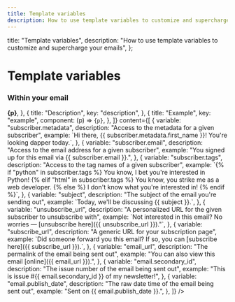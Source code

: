 ```yaml
---
title: Template variables
description: How to use template variables to customize and supercharge your emails
---
```



  title: "Template variables",
  description:
    "How to use template variables to customize and supercharge your emails",
};

# Template variables

### Within your email

<Table
  columns={[
    {
      title: "Variable",
      key: "variable",
      component: (p) => <strong className="font-mono">{p}</strong>,
    },
    {
      title: "Description",
      key: "description",
    },
    {
      title: "Example",
      key: "example",
      component: (p) => <Code language="handlebars">{p}</Code>,
    },
  ]}
  content={[
    {
      variable: "subscriber.metadata",
      description: "Access to the metadata for a given subscriber",
      example: `Hi there, {{ subscriber.metadata.first_name }}!
You're looking dapper today.`,
    },
    {
      variable: "subscriber.email",
      description: "Access to the email address for a given subscriber",
      example: "You signed up for this email via {{ subscriber.email }}.",
    },
    {
      variable: "subscriber.tags",
      description: "Access to the tag names of a given subscriber",
      example: `{% if "python" in subscriber.tags %}
You know, I bet you're interested in Python!
{% elif "html" in subscriber.tags %}
You know, you strike me as a web developer.
{% else %}
I don't know what you're interested in!
{% endif %}`,
    },
    {
      variable: "subject",
      description: "The subject of the email you're sending out",
      example: `Today, we'll be discussing {{ subject }}.`,
    },
    {
      variable: "unsubscribe_url",
      description:
        "A personalized URL for the given subscriber to unsubscribe with",
      example: `Not interested in this email? 
No worries — [unsubscribe here]({{ unsubscribe_url }})."`,
    },
    {
      variable: "subscribe_url",
      description: "A generic URL for your subscription page",
      example: `Did someone forward you this email?
If so, you can [subscribe here]({{ subscribe_url }}).`,
    },
    {
      variable: "email_url",
      description: "The permalink of the email being sent out",
      example: "You can also view this email [online]({{ email_url }}).",
    },
    {
      variable: "email.secondary_id",
      description: "The issue number of the email being sent out",
      example: "This is issue #{{ email.secondary_id }} of my newsletter!",
    },
    {
      variable: "email.publish_date",
      description: "The raw date time of the email being sent out",
      example: "Sent on {{ email.publish_date }}.",
    },
  ]}
/>
